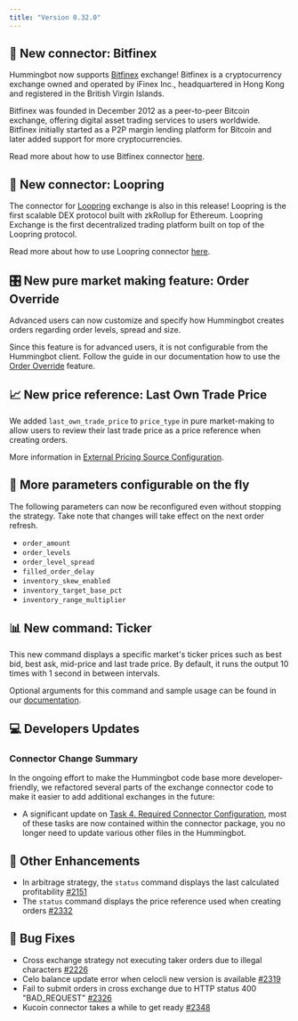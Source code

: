 ```yaml
---
title: "Version 0.32.0"
---
```



## 🔗 New connector: Bitfinex

Hummingbot now supports [Bitfinex](https://www.bitfinex.com/) exchange! Bitfinex is a cryptocurrency exchange owned and operated by iFinex Inc., headquartered in Hong Kong and registered in the British Virgin Islands.

Bitfinex was founded in December 2012 as a peer-to-peer Bitcoin exchange, offering digital asset trading services to users worldwide. Bitfinex initially started as a P2P margin lending platform for Bitcoin and later added support for more cryptocurrencies.

Read more about how to use Bitfinex connector [here](/spot-connectors/bitfinex/).

<Callout
  type="note"
  body="Bitfinex connector is currently not working with cross-exchange and arbitrage strategy."
/>

## 🔗 New connector: Loopring

The connector for [Loopring](https://loopring.io/) exchange is also in this release! Loopring is the first scalable DEX protocol built with zkRollup for Ethereum. Loopring Exchange is the first decentralized trading platform built on top of the Loopring protocol.

Read more about how to use Loopring connector [here](/spot-connectors/loopring/).

## 🎛 New pure market making feature: Order Override

Advanced users can now customize and specify how Hummingbot creates orders regarding order levels, spread and size.

Since this feature is for advanced users, it is not configurable from the Hummingbot client. Follow the guide in our documentation how to use the [Order Override](/strategies/order-override/#gatsby-focus-wrapper) feature.

## 📈 New price reference: Last Own Trade Price

We added `last_own_trade_price` to `price_type` in pure market-making to allow users to review their last trade price as a price reference when creating orders.

More information in [External Pricing Source Configuration](https://docs.hummingbot.io/strategies/external-price-source/).

## 🛫 More parameters configurable on the fly

The following parameters can now be reconfigured even without stopping the strategy. Take note that changes will take effect on the next order refresh.

- `order_amount`
- `order_levels`
- `order_level_spread`
- `filled_order_delay`
- `inventory_skew_enabled`
- `inventory_target_base_pct`
- `inventory_range_multiplier`

<Callout
  type="note"
  body="Currently, `inventory_target_base_pct` can only be configured when running on centralized exchange connectors."
/>

## 📊 New command: Ticker

This new command displays a specific market's ticker prices such as best bid, best ask, mid-price and last trade price. By default, it runs the output 10 times with 1 second in between intervals.

Optional arguments for this command and sample usage can be found in our [documentation](/operation/checking-status/#view-market-ticker-prices).

## 💻 Developers Updates

### Connector Change Summary

In the ongoing effort to make the Hummingbot code base more developer-friendly, we refactored several parts of the exchange connector code to make it easier to add additional exchanges in the future:

- A significant update on [Task 4. Required Connector Configuration](/developer/task4/#gatsby-focus-wrapper), most of these tasks are now contained within the connector package, you no longer need to update various other files in the Hummingbot.

## 🔧 Other Enhancements

- In arbitrage strategy, the `status` command displays the last calculated profitability [#2151](https://github.com/CoinAlpha/hummingbot/issues/2151)
- The `status` command displays the price reference used when creating orders [#2332](https://github.com/CoinAlpha/hummingbot/pull/2332)

## 🐞 Bug Fixes

- Cross exchange strategy not executing taker orders due to illegal characters [#2226](https://github.com/CoinAlpha/hummingbot/issues/2226)
- Celo balance update error when celocli new version is available [#2319](https://github.com/CoinAlpha/hummingbot/issues/2319)
- Fail to submit orders in cross exchange due to HTTP status 400 "BAD_REQUEST" [#2326](https://github.com/CoinAlpha/hummingbot/issues/2326)
- Kucoin connector takes a while to get ready [#2348](https://github.com/CoinAlpha/hummingbot/issues/2348)
